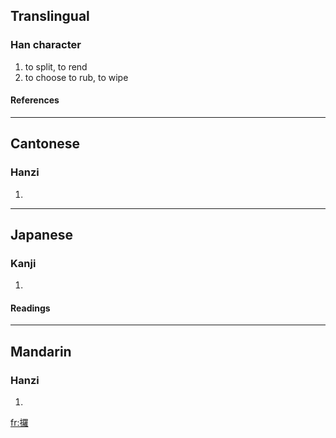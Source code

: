 ==Translingual==
===Han character===
{{Han char|rn=64|rad=手|as=19|sn=22|four=|canj=手田中土 (QWLG)}}
# to split, to rend
# to choose to rub, to wipe
====References====
{{Han ref|kx=0464.090|dkj=13022|dj=0813.070|hdz=31990.050|uh=651E|ud=25886}}

----
==Cantonese==
===Hanzi===
{{yue-hanzi|jyut=lo2}}
# {{defn|Cantonese}}

----
==Japanese==
===Kanji===
{{ja-kanji|grade=|rs=手19}}
# {{defn|Japanese}} 
====Readings====
{{ja-readings|on=[[ら]] (ra)|kun=[[えらぶ]] (erabu), [[さく]] (saku)}}

----
==Mandarin==
===Hanzi===
{{cmn-hanzi|pin=[[luō]] ([[luo1]]), [[luǒ]] ([[luo3]]), [[lǚ]] ([[lü3]])|wg=lo<sup>1</sup>, lo<sup>3</sup>, lü<sup>3</sup>}}
# {{defn|Mandarin}}

[[fr:攞]]